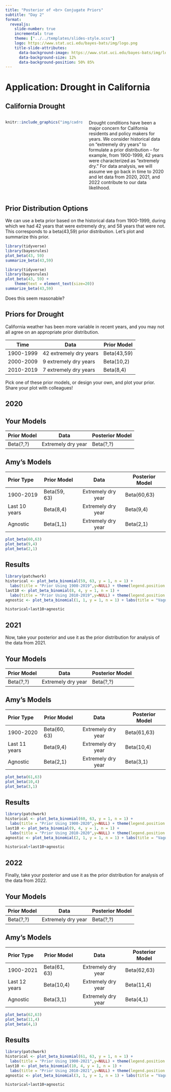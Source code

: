 ```yaml
---
title: "Posterior of <br> Conjugate Priors"
subtitle: "Day 2"
format: 
  revealjs:
    slide-number: true
    incremental: true
    theme: ["../../templates/slides-style.scss"]
    logo: https://www.stat.uci.edu/bayes-bats/img/logo.png
    title-slide-attributes: 
      data-background-image: https://www.stat.uci.edu/bayes-bats/img/logo.png
      data-background-size: 12%
      data-background-position: 50% 85%
---
```


# Application: Drought in California

## California Drought

::: columns
::: {.column width="50%"}
```r
knitr::include_graphics("img/cadrought.jpeg")
```
:::

::: {.column width="50%"}
Drought conditions have been a major concern for California residents and policy makers for years. We consider historical data on "extremely dry years" to formulate a prior distribution -- for example, from 1900-1999,  42 years were characterized as "extremely dry." For data analysis, we will assume we go back in time to 2020 and let data from 2020, 2021, and 2022 contribute to our data likelihood.
:::
:::

## Prior Distribution Options

We can use a beta prior based on the historical data from 1900-1999, during which we had 42 years that were extremely dry, and 58 years that were not. This corresponds to a beta(43,59) prior distribution.  Let's plot and summarize this prior.


```r
library(tidyverse)
library(bayesrules)
plot_beta(43, 59) 
summarize_beta(43,59)
```

```r
library(tidyverse)
library(bayesrules)
plot_beta(43, 59) +
    theme(text = element_text(size=20)) 
summarize_beta(43,59)
```

Does this seem reasonable?

## Priors for Drought

California weather has been more variable in recent years, and you may not all agree on an appropriate prior distribution. 

| Time                | Data         | Prior Model       |
|---------------------|--------------|-------------|
| 1900-1999 | 42 extremely dry years           | Beta(43,59)  |
| 2000-2009  | 9 extremely dry years | Beta(10,2)  |
| 2010-2019  | 7 extremely dry years | Beta(8,4) |

Pick one of these prior models, or design your own, and plot your prior. Share your plot with colleagues!

## 2020

::: {.panel-tabset}


## Your Models

| Prior Model | Data | Posterior Model |
|---------|:----------:|-----------|
| Beta(?,?) | Extremely dry year | Beta(?,?) |

## Amy's Models

|Prior Type | Prior Model | Data | Posterior Model |
|:-------|---------|:----------:|-----------|
| 1900-2019 | Beta(59, 63) | Extremely dry year | Beta(60,63) |
| Last 10 years| Beta(8,4) | Extremely dry year | Beta(9,4) |
| Agnostic | Beta(1,1) | Extremely dry year | Beta(2,1) |

```r
plot_beta(60,63)
plot_beta(9,4)
plot_beta(2,1)

```

## Results

```r
library(patchwork)
historical <- plot_beta_binomial(59, 63, y = 1, n = 1) +
  labs(title = "Prior Using 1900-2019",y=NULL) + theme(legend.position = "none")
last10 <- plot_beta_binomial(8, 4, y = 1, n = 1) +
  labs(title = "Prior Using 2010-2019",y=NULL) + theme(legend.position = "none")
agnostic <- plot_beta_binomial(1, 1, y = 1, n = 1) + labs(title = "Vague Prior",y=NULL)

historical+last10+agnostic
```

:::


## 2021

Now, take your posterior and use it as the prior distribution for analysis of the data from 2021.

::: {.panel-tabset}


## Your Models

| Prior Model | Data | Posterior Model |
|---------|:----------:|-----------|
| Beta(?,?) | Extremely dry year | Beta(?,?) |

## Amy's Models

|Prior Type | Prior Model | Data | Posterior Model |
|:-------|---------|:----------:|-----------|
| 1900-2020 | Beta(60, 63) | Extremely dry year | Beta(61,63) |
| Last 11 years| Beta(9,4) | Extremely dry year | Beta(10,4) |
| Agnostic | Beta(2,1) | Extremely dry year | Beta(3,1) |

```r
plot_beta(61,63)
plot_beta(10,4)
plot_beta(3,1)

```

## Results

```r
library(patchwork)
historical <- plot_beta_binomial(60, 63, y = 1, n = 1) +
  labs(title = "Prior Using 1900-2020",y=NULL) + theme(legend.position = "none")
last10 <- plot_beta_binomial(9, 4, y = 1, n = 1) +
  labs(title = "Prior Using 2010-2020",y=NULL) + theme(legend.position = "none")
agnostic <- plot_beta_binomial(2, 1, y = 1, n = 1) + labs(title = "Vague Prior",y=NULL)

historical+last10+agnostic
```


:::

## 2022

Finally, take your posterior and use it as the prior distribution for analysis of the data from 2022.

::: {.panel-tabset}


## Your Models

| Prior Model | Data | Posterior Model |
|---------|:----------:|-----------|
| Beta(?,?) | Extremely dry year | Beta(?,?) |

## Amy's Models

|Prior Type | Prior Model | Data | Posterior Model |
|:-------|---------|:----------:|-----------|
| 1900-2021 | Beta(61, 63) | Extremely dry year | Beta(62,63) |
| Last 12 years| Beta(10,4) | Extremely dry year | Beta(11,4) |
| Agnostic | Beta(3,1) | Extremely dry year | Beta(4,1) |

```r
plot_beta(62,63)
plot_beta(11,4)
plot_beta(4,1)

```

## Results

```r
library(patchwork)
historical <- plot_beta_binomial(61, 63, y = 1, n = 1) +
  labs(title = "Prior Using 1900-2021",y=NULL) + theme(legend.position = "none")
last10 <- plot_beta_binomial(10, 4, y = 1, n = 1) +
  labs(title = "Prior Using 2010-2021",y=NULL) + theme(legend.position = "none")
agnostic <- plot_beta_binomial(3, 1, y = 1, n = 1) + labs(title = "Vague Prior",y=NULL)

historical+last10+agnostic
```


:::



